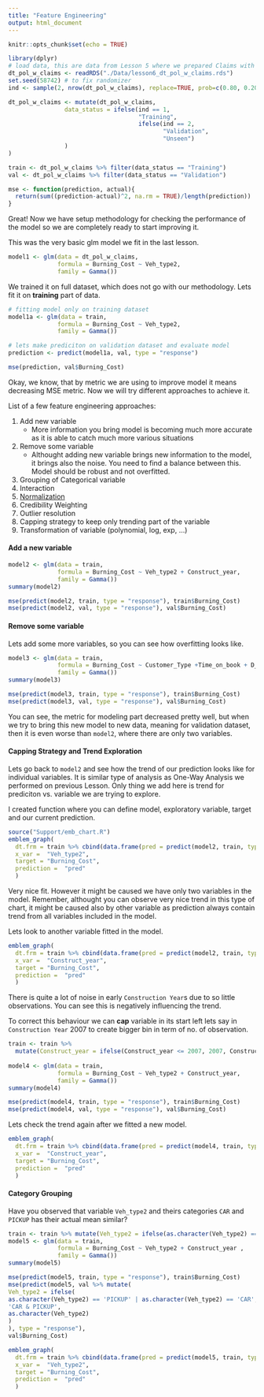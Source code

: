 ```yaml
---
title: "Feature Engineering"
output: html_document
---
```


```r
knitr::opts_chunk$set(echo = TRUE)
```

```r
library(dplyr)
# load data, this are data from Lesson 5 where we prepared Claims with Policies into one dataset
dt_pol_w_claims <- readRDS("./Data/lesson6_dt_pol_w_claims.rds")
set.seed(58742) # to fix randomizer
ind <- sample(2, nrow(dt_pol_w_claims), replace=TRUE, prob=c(0.80, 0.20)) # generate random indicator to split by

dt_pol_w_claims <- mutate(dt_pol_w_claims,
                data_status = ifelse(ind == 1, 
                                     "Training",
                                     ifelse(ind == 2, 
                                            "Validation", 
                                            "Unseen")
                )
)

train <- dt_pol_w_claims %>% filter(data_status == "Training")
val <- dt_pol_w_claims %>% filter(data_status == "Validation")

mse <- function(prediction, actual){
  return(sum((prediction-actual)^2, na.rm = TRUE)/length(prediction))
}
```

Great! Now we have setup methodology for checking the performance of the model so we are completely ready to start improving it.

This was the very basic glm model we fit in the last lesson.
```r
model1 <- glm(data = dt_pol_w_claims,
              formula = Burning_Cost ~ Veh_type2,
              family = Gamma())
```

We trained it on full dataset, which does not go with our methodology. Lets fit it on __training__ part of data.

```r
# fitting model only on training dataset
model1a <- glm(data = train,
              formula = Burning_Cost ~ Veh_type2,
              family = Gamma())
```

```r
# lets make prediciton on validation dataset and evaluate model
prediction <- predict(model1a, val, type = "response")
```

```r
mse(prediction, val$Burning_Cost)
```

Okay, we know, that by metric we are using to improve model it means decreasing MSE metric. Now we will try different approaches to achieve it.

List of a few feature engineering approaches:

1.  Add new variable
    - More information you bring model is becoming much more accurate as it is able to catch much more various situations
2. Remove some variable
    - Althought adding new variable brings new information to the model, it brings also the noise. You need to find a balance between this. Model should be robust and not overfitted.
3.  Grouping of Categorical variable
4.  Interaction
5.  [Normalization](https://en.wikipedia.org/wiki/Normalization_(statistics))
6.  Credibility Weighting
7.  Outlier resolution
8.  Capping strategy to keep only trending part of the variable
9.  Transformation of variable (polynomial, log, exp, ...)


#### Add a new variable
```r
model2 <- glm(data = train,
              formula = Burning_Cost ~ Veh_type2 + Construct_year,
              family = Gamma())
summary(model2)
```

```r
mse(predict(model2, train, type = "response"), train$Burning_Cost)
mse(predict(model2, val, type = "response"), val$Burning_Cost)
```

#### Remove some variable
Lets add some more variables, so you can see how overfitting looks like.

```r
model3 <- glm(data = train,
              formula = Burning_Cost ~ Customer_Type +Time_on_book + D_age  + Construct_year + Capacity + Nr_of_seats + BonusMalus + D_ZIP + Nr_payments + Sum_insured,
              family = Gamma())
summary(model3)
```

```r
mse(predict(model3, train, type = "response"), train$Burning_Cost)
mse(predict(model3, val, type = "response"), val$Burning_Cost)
```

You can see, the metric for modeling part decreased pretty well, but when we try to bring this new model to new data, meaning for validation dataset, then it is even worse than `model2`, where there are only two variables.

#### Capping Strategy and Trend Exploration
Lets go back to `model2` and see how the trend of our prediction looks like for individual variables.
It is similar type of analysis as One-Way Analysis we performed on previous Lesson. Only thing we add here is trend for prediciton vs. variable we are trying to explore.


I created function where you can define model, exploratory variable, target and our current prediction.
```r
source("Support/emb_chart.R")
emblem_graph(
  dt.frm = train %>% cbind(data.frame(pred = predict(model2, train, type = "response"))),
  x_var =  "Veh_type2",
  target = "Burning_Cost",
  prediction =  "pred"
  )
```
Very nice fit. However it might be caused we have only two variables in the model. Remember, althought you can observe very nice trend in this type of chart, it might be caused also by other variable as prediction always contain trend from all variables included in the model.


Lets look to another variable fitted in the model.
```r
emblem_graph(
  dt.frm = train %>% cbind(data.frame(pred = predict(model2, train, type = "response"))),
  x_var =  "Construct_year",
  target = "Burning_Cost",
  prediction =  "pred"
  )
```

There is quite a lot of noise in early `Construction Year`s due to so little observations. You can see this is negatively influencing the trend.

To correct this behaviour we can __cap__ variable in its start left lets say in `Construction Year` 2007 to create bigger bin in term of no. of observation.

```r
train <- train %>% 
  mutate(Construct_year = ifelse(Construct_year <= 2007, 2007, Construct_year))
         
model4 <- glm(data = train,
              formula = Burning_Cost ~ Veh_type2 + Construct_year,
              family = Gamma())
summary(model4)
```
```r
mse(predict(model4, train, type = "response"), train$Burning_Cost)
mse(predict(model4, val, type = "response"), val$Burning_Cost)
```


Lets check the trend again after we fitted a new model.
```r
emblem_graph(
  dt.frm = train %>% cbind(data.frame(pred = predict(model4, train, type = "response"))),
  x_var =  "Construct_year",
  target = "Burning_Cost",
  prediction =  "pred"
  )
```

#### Category Grouping
Have you observed that variable `Veh_type2` and theirs categories `CAR` and `PICKUP` has their actual mean similar?

```r
train <- train %>% mutate(Veh_type2 = ifelse(as.character(Veh_type2) == 'PICKUP' | as.character(Veh_type2) == 'CAR', 'CAR & PICKUP', as.character(Veh_type2)))
model5 <- glm(data = train,
              formula = Burning_Cost ~ Veh_type2 + Construct_year , 
              family = Gamma())
summary(model5)
```
```r
mse(predict(model5, train, type = "response"), train$Burning_Cost)
mse(predict(model5, val %>% mutate(
Veh_type2 = ifelse(
as.character(Veh_type2) == 'PICKUP' | as.character(Veh_type2) == 'CAR',
'CAR & PICKUP',
as.character(Veh_type2)
)
), type = "response"),
val$Burning_Cost)
```
```r
emblem_graph(
  dt.frm = train %>% cbind(data.frame(pred = predict(model5, train, type = "response"))),
  x_var =  "Veh_type2",
  target = "Burning_Cost",
  prediction =  "pred"
  )
```
